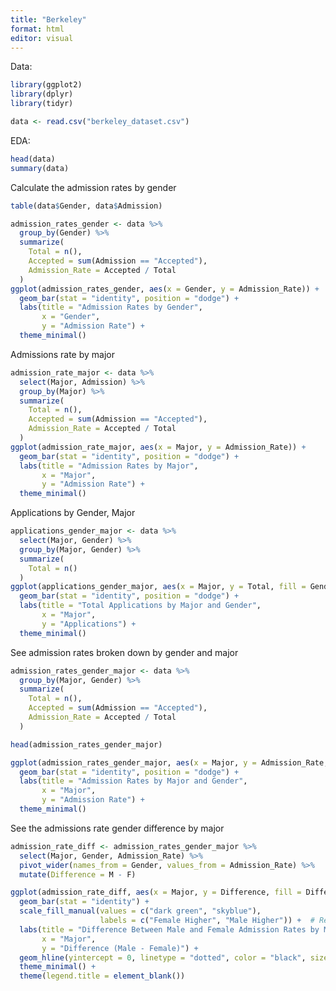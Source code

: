 ```yaml
---
title: "Berkeley"
format: html
editor: visual
---
```


Data:

```r
library(ggplot2)
library(dplyr)
library(tidyr)
```

```r
data <- read.csv("berkeley_dataset.csv")
```

EDA:

```r
head(data)
summary(data)
```

Calculate the admission rates by gender

```r
table(data$Gender, data$Admission)

admission_rates_gender <- data %>%
  group_by(Gender) %>%
  summarize(
    Total = n(),
    Accepted = sum(Admission == "Accepted"),
    Admission_Rate = Accepted / Total
  )
ggplot(admission_rates_gender, aes(x = Gender, y = Admission_Rate)) +
  geom_bar(stat = "identity", position = "dodge") +
  labs(title = "Admission Rates by Gender", 
       x = "Gender", 
       y = "Admission Rate") +
  theme_minimal()

```

Admissions rate by major

```r
admission_rate_major <- data %>%
  select(Major, Admission) %>%
  group_by(Major) %>%
  summarize(
    Total = n(),
    Accepted = sum(Admission == "Accepted"),
    Admission_Rate = Accepted / Total
  )
ggplot(admission_rate_major, aes(x = Major, y = Admission_Rate)) +
  geom_bar(stat = "identity", position = "dodge") +
  labs(title = "Admission Rates by Major", 
       x = "Major", 
       y = "Admission Rate") +
  theme_minimal()
```

Applications by Gender, Major

```r
applications_gender_major <- data %>%
  select(Major, Gender) %>%
  group_by(Major, Gender) %>%
  summarize(
    Total = n()
  )
ggplot(applications_gender_major, aes(x = Major, y = Total, fill = Gender)) +
  geom_bar(stat = "identity", position = "dodge") +
  labs(title = "Total Applications by Major and Gender", 
       x = "Major", 
       y = "Applications") +
  theme_minimal()
```

See admission rates broken down by gender and major

```r
admission_rates_gender_major <- data %>%
  group_by(Major, Gender) %>%
  summarize(
    Total = n(),
    Accepted = sum(Admission == "Accepted"),
    Admission_Rate = Accepted / Total
  )

head(admission_rates_gender_major)

ggplot(admission_rates_gender_major, aes(x = Major, y = Admission_Rate, fill = Gender)) +
  geom_bar(stat = "identity", position = "dodge") +
  labs(title = "Admission Rates by Major and Gender", 
       x = "Major", 
       y = "Admission Rate") +
  theme_minimal()
```

See the admissions rate gender difference by major

```r
admission_rate_diff <- admission_rates_gender_major %>%
  select(Major, Gender, Admission_Rate) %>%
  pivot_wider(names_from = Gender, values_from = Admission_Rate) %>%
  mutate(Difference = M - F)

ggplot(admission_rate_diff, aes(x = Major, y = Difference, fill = Difference > 0)) +
  geom_bar(stat = "identity") +
  scale_fill_manual(values = c("dark green", "skyblue"), 
                    labels = c("Female Higher", "Male Higher")) +  # Red for below 0, skyblue for above 0
  labs(title = "Difference Between Male and Female Admission Rates by Major",
       x = "Major", 
       y = "Difference (Male - Female)") +
  geom_hline(yintercept = 0, linetype = "dotted", color = "black", size = 1) +  # Add horizontal dotted line at y = 0
  theme_minimal() +
  theme(legend.title = element_blank())
```

